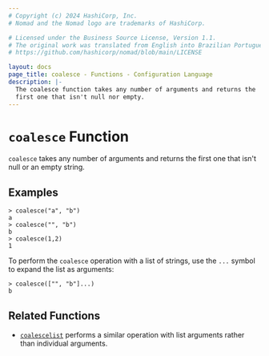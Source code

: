 ```yaml
---
# Copyright (c) 2024 HashiCorp, Inc.
# Nomad and the Nomad logo are trademarks of HashiCorp.

# Licensed under the Business Source License, Version 1.1.
# The original work was translated from English into Brazilian Portuguese.
# https://github.com/hashicorp/nomad/blob/main/LICENSE

layout: docs
page_title: coalesce - Functions - Configuration Language
description: |-
  The coalesce function takes any number of arguments and returns the
  first one that isn't null nor empty.
---
```


# `coalesce` Function

`coalesce` takes any number of arguments and returns the first one
that isn't null or an empty string.

## Examples

```shell-session
> coalesce("a", "b")
a
> coalesce("", "b")
b
> coalesce(1,2)
1
```

To perform the `coalesce` operation with a list of strings, use the `...`
symbol to expand the list as arguments:

```shell-session
> coalesce(["", "b"]...)
b
```

## Related Functions

- [`coalescelist`](/nomad/docs/job-specification/hcl2/functions/collection/coalescelist) performs a similar operation with
  list arguments rather than individual arguments.
